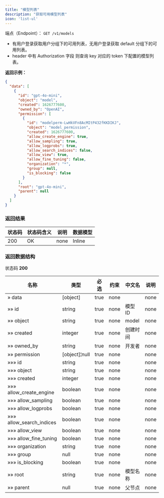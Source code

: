 ```yaml
---
title: "模型列表"
description: "获取可用模型列表"
icon: 'list-ul'
---
```


端点（Endpoint）： `GET /v1/models`

- 有用户登录获取用户分组下的可用列表，无用户登录获取 default 分组下的可用列表。
- header 中有 Authorization 字段 则查询 key 对应的 token 下配置的模型列表。

**返回示例：**

```json
{
  "data": [
    {
      "id": "gpt-4o-mini",
      "object": "model",
      "created": 1626777600,
      "owned_by": "OpenAI",
      "permission": [
        {
          "id": "modelperm-LwHkVFn8AcMItP432fKKDIKJ",
          "object": "model_permission",
          "created": 1626777600,
          "allow_create_engine": true,
          "allow_sampling": true,
          "allow_logprobs": true,
          "allow_search_indices": false,
          "allow_view": true,
          "allow_fine_tuning": false,
          "organization": "*",
          "group": null,
          "is_blocking": false
        }
      ],
      "root": "gpt-4o-mini",
      "parent": null
    }
  ]
}
```

### 返回结果

|状态码 | 状态码含义 | 说明 | 数据模型|
|---|---|---|---|
|200|OK|none|Inline|

### 返回数据结构

状态码 **200**

|名称 | 类型 | 必选 | 约束 | 中文名 | 说明|
|---|---|---|---|---|---|
|» data|[object]|true|none||none|
|»» id|string|true|none|模型 ID|none|
|»» object|string|true|none|model|none|
|»» created|integer|true|none|创建时间|none|
|»» owned_by|string|true|none|开发者|none|
|»» permission|[object]¦null|true|none||none|
|»»» id|string|true|none||none|
|»»» object|string|true|none||none|
|»»» created|integer|true|none||none|
|»»» allow_create_engine|boolean|true|none||none|
|»»» allow_sampling|boolean|true|none||none|
|»»» allow_logprobs|boolean|true|none||none|
|»»» allow_search_indices|boolean|true|none||none|
|»»» allow_view|boolean|true|none||none|
|»»» allow_fine_tuning|boolean|true|none||none|
|»»» organization|string|true|none||none|
|»»» group|null|true|none||none|
|»»» is_blocking|boolean|true|none||none|
|»» root|string|true|none|模型名称|none|
|»» parent|null|true|none|父节点|none|